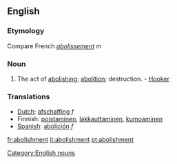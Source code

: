 ==English==
===Etymology===
Compare French ''[[abolissement]]'' ''m''
===Noun===
#The act of [[abolishing]]; [[abolition]]; destruction. - [[Hooker]]

===Translations===
*[[Dutch]]: [[afschaffing]] ''f''
*Finnish: [[poistaminen]], [[lakkauttaminen]], [[kumoaminen]]
*[[Spanish]]: [[abolición]] ''f''

[[Category:English nouns]]

[[fr:abolishment]]
[[it:abolishment]]
[[pt:abolishment]]